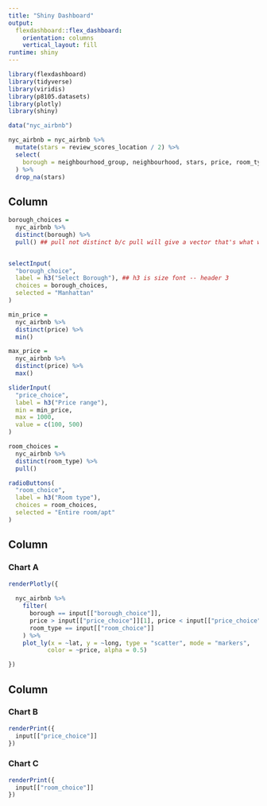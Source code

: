 ```yaml
---
title: "Shiny Dashboard"
output: 
  flexdashboard::flex_dashboard:
    orientation: columns
    vertical_layout: fill
runtime: shiny
---
```


```r
library(flexdashboard)
library(tidyverse)
library(viridis)
library(p8105.datasets)
library(plotly)
library(shiny)
```

```r
data("nyc_airbnb")

nyc_airbnb = nyc_airbnb %>% 
  mutate(stars = review_scores_location / 2) %>% 
  select(
    borough = neighbourhood_group, neighbourhood, stars, price, room_type, lat, long
  ) %>% 
  drop_na(stars)
```


Column {.sidebar}
-----------------------------------------------------------------------

```r
borough_choices = 
  nyc_airbnb %>% 
  distinct(borough) %>% 
  pull() ## pull not distinct b/c pull will give a vector that's what we want not dataframe


selectInput(
  "borough_choice",
  label = h3("Select Borough"), ## h3 is size font -- header 3
  choices = borough_choices,
  selected = "Manhattan"
)

min_price = 
  nyc_airbnb %>% 
  distinct(price) %>% 
  min()

max_price = 
  nyc_airbnb %>% 
  distinct(price) %>% 
  max()

sliderInput(
  "price_choice",
  label = h3("Price range"),
  min = min_price,
  max = 1000,
  value = c(100, 500)
)

room_choices = 
  nyc_airbnb %>% 
  distinct(room_type) %>% 
  pull()

radioButtons(
  "room_choice",
  label = h3("Room type"),
  choices = room_choices,
  selected = "Entire room/apt"
)

```

Column {data-width=650}
-----------------------------------------------------------------------

### Chart A

```r
renderPlotly({
  
  nyc_airbnb %>% 
    filter(
      borough == input[["borough_choice"]],
      price > input[["price_choice"]][1], price < input[["price_choice"]][2],
      room_type == input[["room_choice"]]
    ) %>% 
    plot_ly(x = ~lat, y = ~long, type = "scatter", mode = "markers",
           color = ~price, alpha = 0.5)

})
```

Column {data-width=350}
-----------------------------------------------------------------------

### Chart B

```r
renderPrint({
  input[["price_choice"]]
})
```

### Chart C

```r
renderPrint({
  input[["room_choice"]]
})
```